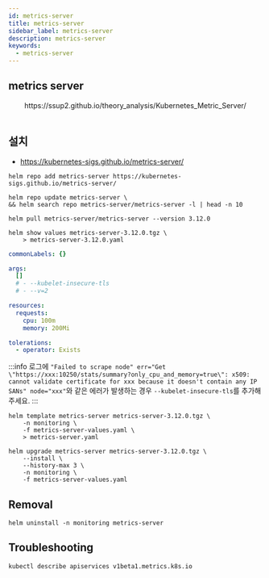 ```yaml
---
id: metrics-server
title: metrics-server
sidebar_label: metrics-server
description: metrics-server
keywords:
  - metrics-server
---
```



## metrics server

<center>
	<Image img={require("@site/static/img/mlops/mlops/monitoring/metrics-server.png")} width={750} />
</center>
<center>https://ssup2.github.io/theory_analysis/Kubernetes_Metric_Server/</center>
<br />

## 설치

- https://kubernetes-sigs.github.io/metrics-server/

```shell
helm repo add metrics-server https://kubernetes-sigs.github.io/metrics-server/
```

```shell
helm repo update metrics-server \
&& helm search repo metrics-server/metrics-server -l | head -n 10
```

```shell
helm pull metrics-server/metrics-server --version 3.12.0
```

```shell
helm show values metrics-server-3.12.0.tgz \
    > metrics-server-3.12.0.yaml
```

```yaml title="metrics-server-values.yaml"
commonLabels: {}

args:
  []
  # - --kubelet-insecure-tls
  # - --v=2

resources:
  requests:
    cpu: 100m
    memory: 200Mi

tolerations:
  - operator: Exists
```

:::info
로그에 `"Failed to scrape node" err="Get \"https://xxx:10250/stats/summary?only_cpu_and_memory=true\": x509: cannot validate certificate for xxx because it doesn't contain any IP SANs" node="xxx"`와 같은 에러가 발생하는 경우 `--kubelet-insecure-tls`를 추가해주세요.
:::

```shell
helm template metrics-server metrics-server-3.12.0.tgz \
    -n monitoring \
    -f metrics-server-values.yaml \
    > metrics-server.yaml
```

```shell
helm upgrade metrics-server metrics-server-3.12.0.tgz \
    --install \
    --history-max 3 \
    -n monitoring \
    -f metrics-server-values.yaml
```

## Removal

```shell
helm uninstall -n monitoring metrics-server
```

## Troubleshooting

```shell
kubectl describe apiservices v1beta1.metrics.k8s.io
```
